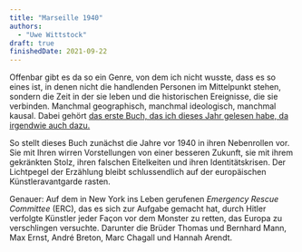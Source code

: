 ```yaml
---
title: "Marseille 1940"
authors:
  - "Uwe Wittstock"
draft: true
finishedDate: 2021-09-22
---
```

Offenbar gibt es da so ein Genre, von dem ich nicht wusste, dass es so eines ist, in denen nicht die handlenden Personen im Mittelpunkt stehen, sondern die Zeit in der sie leben und die historischen Ereignisse, die sie verbinden. Manchmal geographisch, manchmal ideologisch, manchmal kausal. Dabei gehört [das erste Buch, das ich dieses Jahr gelesen habe, da irgendwie auch dazu.](./cafe-untergang.mdx) 

So stellt dieses Buch zunächst die Jahre vor 1940 in ihren Nebenrollen vor. Sie mit Ihren wirren Vorstellungen von einer besseren Zukunft, sie mit ihrem gekränkten Stolz, ihren falschen Eitelkeiten und ihren Identitätskrisen. Der Lichtpegel der Erzählung bleibt schlussendlich auf der europäischen Künstleravantgarde rasten.

Genauer: Auf dem in New York ins Leben gerufenen _Emergency Rescue Committee_ (ERC), das es sich zur Aufgabe gemacht hat, durch Hitler verfolgte Künstler jeder Façon vor dem Monster zu retten, das Europa zu verschlingen versuchte. Darunter die Brüder Thomas und Bernhard Mann, Max Ernst, André Breton, Marc Chagall und Hannah Arendt.
